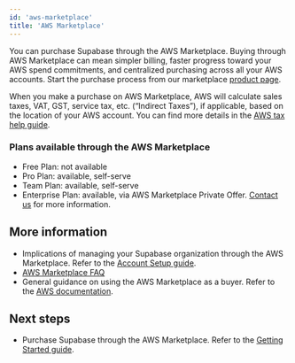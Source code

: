 ```yaml
---
id: 'aws-marketplace'
title: 'AWS Marketplace'
---
```


You can purchase Supabase through the AWS Marketplace. Buying through AWS Marketplace can mean simpler billing, faster progress toward your AWS spend commitments, and centralized purchasing across all your AWS accounts. Start the purchase process from our marketplace [product page](https://aws.amazon.com/marketplace/pp/prodview-zjciuce2qsb3q).

When you make a purchase on AWS Marketplace, AWS will calculate sales taxes, VAT, GST, service tax, etc. (“Indirect Taxes”), if applicable, based on the location of your AWS account. You can find more details in the [AWS tax help guide](https://aws.amazon.com/tax-help/marketplace-buyers/).

### Plans available through the AWS Marketplace

- Free Plan: not available
- Pro Plan: available, self-serve
- Team Plan: available, self-serve
- Enterprise Plan: available, via AWS Marketplace Private Offer. [Contact us](https://forms.supabase.com/enterprise) for more information.

## More information

- Implications of managing your Supabase organization through the AWS Marketplace. Refer to the [Account Setup guide](./aws-marketplace/account-setup#implications-of-linking-a-supabase-organization-to-a-marketplace-subscription).
- [AWS Marketplace FAQ](./aws-marketplace/faq)
- General guidance on using the AWS Marketplace as a buyer. Refer to the [AWS documentation](https://docs.aws.amazon.com/marketplace/latest/buyerguide/using-aws-marketplace-as-a-subscriber.html).

## Next steps

- Purchase Supabase through the AWS Marketplace. Refer to the [Getting Started guide](./aws-marketplace/getting-started).
